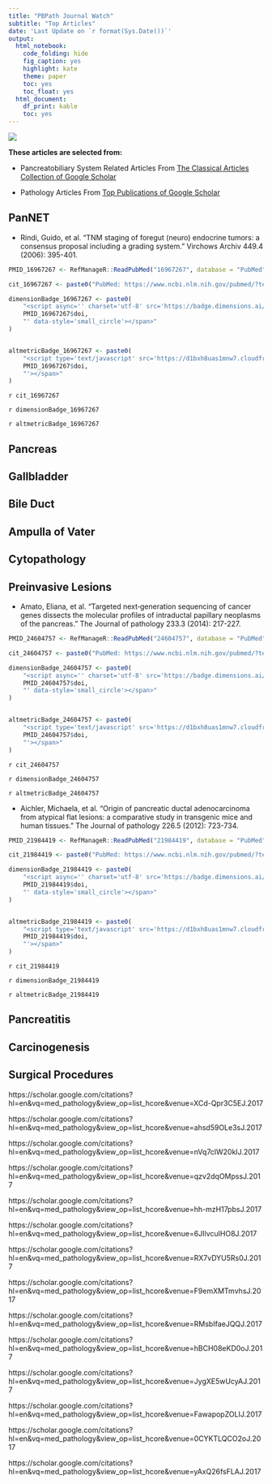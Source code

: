 ```yaml
---
title: "PBPath Journal Watch"
subtitle: "Top Articles"
date: 'Last Update on `r format(Sys.Date())`'
output: 
  html_notebook: 
    code_folding: hide
    fig_caption: yes
    highlight: kate
    theme: paper
    toc: yes
    toc_float: yes
  html_document: 
    df_print: kable
    toc: yes
---
```


[![](http://pbpath.org/wp-content/uploads/2017/05/cropped-PBP_header_logo_vector_lighter-1.jpg)](http://pbpath.org/)


**These articles are selected from:**

- Pancreatobiliary System Related Articles From [The Classical Articles Collection of Google Scholar](https://scholar.google.com/citations?view_op=list_classic_articles&hl=en&by=2006&vq=med_pathology)

- Pathology Articles From [Top Publications of Google Scholar](https://scholar.google.com/citations?view_op=top_venues&hl=en&vq=med_pathology)


## PanNET

- Rindi, Guido, et al. "TNM staging of foregut (neuro) endocrine tumors: a consensus proposal including a grading system." Virchows Archiv 449.4 (2006): 395-401.

```r
PMID_16967267 <- RefManageR::ReadPubMed("16967267", database = "PubMed")

cit_16967267 <- paste0("PubMed: https://www.ncbi.nlm.nih.gov/pubmed/?term=", PMID_16967267$eprint, " ", "doi: https://doi.org/", PMID_16967267$doi)

dimensionBadge_16967267 <- paste0(
    "<script async='' charset='utf-8' src='https://badge.dimensions.ai/badge.js'></script><span class='__dimensions_badge_embed__' data-doi='",
    PMID_16967267$doi,
    "' data-style='small_circle'></span>"
)


altmetricBadge_16967267 <- paste0(
    "<script type='text/javascript' src='https://d1bxh8uas1mnw7.cloudfront.net/assets/embed.js'></script><span class='altmetric-embed' data-badge-popover='right' data-badge-type='donut' data-doi='",
    PMID_16967267$doi,
    "'></span>"
)
```

`r cit_16967267`

`r dimensionBadge_16967267`

`r altmetricBadge_16967267`



## Pancreas

## Gallbladder

## Bile Duct

## Ampulla of Vater

## Cytopathology

## Preinvasive Lesions

- Amato, Eliana, et al. "Targeted next‐generation sequencing of cancer genes dissects the molecular profiles of intraductal papillary neoplasms of the pancreas." The Journal of pathology 233.3 (2014): 217-227.

```r
PMID_24604757 <- RefManageR::ReadPubMed("24604757", database = "PubMed")

cit_24604757 <- paste0("PubMed: https://www.ncbi.nlm.nih.gov/pubmed/?term=", PMID_24604757$eprint, " ", "doi: https://doi.org/", PMID_24604757$doi)

dimensionBadge_24604757 <- paste0(
    "<script async='' charset='utf-8' src='https://badge.dimensions.ai/badge.js'></script><span class='__dimensions_badge_embed__' data-doi='",
    PMID_24604757$doi,
    "' data-style='small_circle'></span>"
)


altmetricBadge_24604757 <- paste0(
    "<script type='text/javascript' src='https://d1bxh8uas1mnw7.cloudfront.net/assets/embed.js'></script><span class='altmetric-embed' data-badge-popover='right' data-badge-type='donut' data-doi='",
    PMID_24604757$doi,
    "'></span>"
)
```


`r cit_24604757`

`r dimensionBadge_24604757`

`r altmetricBadge_24604757`


- Aichler, Michaela, et al. "Origin of pancreatic ductal adenocarcinoma from atypical flat lesions: a comparative study in transgenic mice and human tissues." The Journal of pathology 226.5 (2012): 723-734.


```r
PMID_21984419 <- RefManageR::ReadPubMed("21984419", database = "PubMed")

cit_21984419 <- paste0("PubMed: https://www.ncbi.nlm.nih.gov/pubmed/?term=", PMID_21984419$eprint, " ", "doi: https://doi.org/", PMID_21984419$doi)

dimensionBadge_21984419 <- paste0(
    "<script async='' charset='utf-8' src='https://badge.dimensions.ai/badge.js'></script><span class='__dimensions_badge_embed__' data-doi='",
    PMID_21984419$doi,
    "' data-style='small_circle'></span>"
)


altmetricBadge_21984419 <- paste0(
    "<script type='text/javascript' src='https://d1bxh8uas1mnw7.cloudfront.net/assets/embed.js'></script><span class='altmetric-embed' data-badge-popover='right' data-badge-type='donut' data-doi='",
    PMID_21984419$doi,
    "'></span>"
)
```

`r cit_21984419`

`r dimensionBadge_21984419`

`r altmetricBadge_21984419`



## Pancreatitis

## Carcinogenesis

## Surgical Procedures



<!-- Pancreas Journals -->
<!-- https://www.ncbi.nlm.nih.gov/nlmcatalog/?term=pancreas -->

<!-- Pathology Journals -->

<!-- Member List -->

<!-- DOI Link -->
<!-- PubMed Link -->
<!-- Journal Link -->
<!-- Altmetric API -->
<!-- Dimensions API -->


<!-- USCAP abstracts vs publication -->

<!-- Member list vs worldmap -->




<!-- ```{r load required packages} -->
<!-- # load required packages -->
<!-- library(tidyverse) -->
<!-- library(knitr) -->
<!-- library(rstudioapi) -->
<!-- ``` -->


<!-- ```{r setup, include=FALSE} -->
<!-- knitr::opts_chunk$set(message=FALSE, warning=FALSE, tidy = TRUE) -->
<!-- ``` -->



<!-- ```{r} -->
<!-- myTerm <- rstudioapi::terminalCreate(show = FALSE) -->
<!-- rstudioapi::terminalSend(myTerm, "esearch -db pubmed -query 'pancreas[Title/Abstract]) AND pathology' -datetype EDAT -min 2018/05/01 -max 3000 | \ -->
<!-- efetch -format xml | \ -->
<!-- xtract -pattern PubmedArticle -element MedlineCitation/PMID \ -->
<!-- -block ArticleId -if ArticleId@IdType -equals doi -element ArticleId &> myquery.txt") -->
<!-- Sys.sleep(1) -->
<!-- repeat{ -->
<!--     Sys.sleep(0.1) -->
<!--     if(rstudioapi::terminalBusy(myTerm) == FALSE){ -->
<!--         print("Code Executed") -->
<!--         break -->
<!--     } -->
<!-- } -->
<!-- ``` -->


<!-- ```{r} -->
<!-- readLines("myquery.txt") -->
<!-- ``` -->



<!-- Pathology Journal ISSN List was retrieved from [In Cites Clarivate](https://jcr.incites.thomsonreuters.com/), and Journal Data Filtered as follows: `JCR Year: 2016 Selected Editions: SCIE,SSCI Selected Categories: 'PATHOLOGY' Selected Category Scheme: WoS` -->

<!-- ```{r Get ISSN List from data downloaded from WoS} -->
<!-- # Get ISSN List from data downloaded from WoS -->
<!-- ISSNList <- JournalHomeGrid <- read_csv("data/JournalHomeGrid.csv", -->
<!--                                         skip = 1) %>% -->
<!--     select(ISSN) %>% -->
<!--     filter(!is.na(ISSN)) %>% -->
<!--     t() %>% -->
<!--     paste("OR ", collapse = "") # add OR between ISSN List -->

<!-- ISSNList <- gsub(" OR $","" ,ISSNList) # to remove last OR -->
<!-- ``` -->

<!-- Data is retrieved from PubMed via E-direct. -->

<!-- PubMed collection from National Library of Medicine (https://www.ncbi.nlm.nih.gov/pubmed/), has the most comprehensive information about peer reviewed articles in medicine. -->
<!-- The API (https://dataguide.nlm.nih.gov/) is available for getting and fetching data from the server. -->

<!-- The query for PubMed is generated as "ISSN List AND keywords" like done in [advanced search of PubMed](https://www.ncbi.nlm.nih.gov/pubmed/advanced). -->


<!-- ```{r Generate Search Formula For Pathology Journals AND Countries} -->
<!-- # Generate Search Formula For Pathology Journals AND Countries -->
<!-- searchformulaTR <- paste("'",ISSNList,"'", " AND ", "Turkey[Affiliation]") -->
<!-- searchformulaDE <- paste("'",ISSNList,"'", " AND ", "Germany[Affiliation]") -->
<!-- searchformulaJP <- paste("'",ISSNList,"'", " AND ", "Japan[Affiliation]") -->
<!-- ``` -->



<!-- From the fetched data articles are grouped by country and keywords. -->

<!-- ```{r Articles per countries per year} -->
<!-- # Articles per countries per year -->
<!-- tableTR <- table(YearPubmed(fetchTurkey)) %>% -->
<!--     as_tibble() %>% -->
<!--     rename(Turkey = n, Year = Var1) -->

<!-- tableDE <- table(YearPubmed(fetchGermany)) %>% -->
<!--     as_tibble() %>% -->
<!--     rename(Germany = n, Year = Var1) -->

<!-- tableJP <- table(YearPubmed(fetchJapan)) %>% -->
<!--     as_tibble() %>% -->
<!--     rename(Japan = n, Year = Var1) -->

<!-- # Join Tables -->
<!-- articles_per_year_table <- list( -->
<!--     tableTR, -->
<!--     tableDE, -->
<!--     tableJP -->
<!-- ) %>% -->
<!--     reduce(left_join, by = "Year", .id = "id") -->

<!-- ``` -->


<!-- ```{r Prepare table for output} -->
<!-- # Prepare table for output -->
<!-- articles_per_year <- articles_per_year_table %>% -->
<!--     gather(Country, n, 2:4) -->

<!-- articles_per_year$Country <- factor(articles_per_year$Country, -->
<!--                                     levels =c("Japan", "Germany", "Turkey")) -->
<!-- ``` -->


<!-- **Result:** -->


<!-- ```{r Print the Table of Articles per year per country, echo=FALSE} -->
<!-- # Print the Table of Articles per year, per country -->
<!-- knitr::kable(articles_per_year_table, caption = "Table of Articles per year, per country") -->
<!-- ``` -->

<!-- mapgraph -->



<!-- And the figure below shows this data in a line graph. -->


<!-- --- -->


<!-- ```{r PubMed references} -->
<!-- PMID_25783680 <- RefManageR::ReadPubMed("25783680", database = "PubMed") -->
<!-- cit_25783680 <- paste0(PMID_25783680$title, " ", PMID_25783680$journal, " ", "PMID: https://www.ncbi.nlm.nih.gov/pubmed/?term=", PMID_25783680$eprint, " ", "doi: https://doi.org/", PMID_25783680$doi) -->
<!-- ``` -->




<!-- ```{r dimension badge} -->
<!-- PMID_25783680 <- RefManageR::ReadPubMed("25783680", database = "PubMed") -->
<!-- dimensionBadge <- paste0( -->
<!--     "<script async='' charset='utf-8' src='https://badge.dimensions.ai/badge.js'></script> -->
<!-- <span class='__dimensions_badge_embed__' data-doi='", -->
<!-- PMID_25783680$doi, -->
<!-- "' data-style='small_circle'></span>" -->
<!-- ) -->
<!-- ``` -->



<!-- ```{r} -->
<!-- PMID_25783680 <- RefManageR::ReadPubMed("25783680", database = "PubMed") -->
<!-- altmetricBadge <- paste0( -->
<!--     "<script type='text/javascript' src='https://d1bxh8uas1mnw7.cloudfront.net/assets/embed.js'></script> -->
<!-- <span class='altmetric-embed' data-badge-popover='right' data-badge-type='donut' data-doi='", -->
<!--     PMID_25783680$doi, -->
<!--     "'></span>" -->
<!-- ) -->

<!-- ``` -->






https://scholar.google.com/citations?hl=en&vq=med_pathology&view_op=list_hcore&venue=XCd-Qpr3C5EJ.2017

https://scholar.google.com/citations?hl=en&vq=med_pathology&view_op=list_hcore&venue=ahsd59OLe3sJ.2017

https://scholar.google.com/citations?hl=en&vq=med_pathology&view_op=list_hcore&venue=nVq7clW20kIJ.2017

https://scholar.google.com/citations?hl=en&vq=med_pathology&view_op=list_hcore&venue=qzv2dqOMpssJ.2017

https://scholar.google.com/citations?hl=en&vq=med_pathology&view_op=list_hcore&venue=hh-mzH17pbsJ.2017

https://scholar.google.com/citations?hl=en&vq=med_pathology&view_op=list_hcore&venue=6JIlvcuIHO8J.2017

https://scholar.google.com/citations?hl=en&vq=med_pathology&view_op=list_hcore&venue=RX7vDYU5Rs0J.2017

https://scholar.google.com/citations?hl=en&vq=med_pathology&view_op=list_hcore&venue=F9emXMTmvhsJ.2017

https://scholar.google.com/citations?hl=en&vq=med_pathology&view_op=list_hcore&venue=RMsbIfaeJQQJ.2017

https://scholar.google.com/citations?hl=en&vq=med_pathology&view_op=list_hcore&venue=hBCH08eKD0oJ.2017

https://scholar.google.com/citations?hl=en&vq=med_pathology&view_op=list_hcore&venue=JygXE5wUcyAJ.2017

https://scholar.google.com/citations?hl=en&vq=med_pathology&view_op=list_hcore&venue=FawapopZOLIJ.2017

https://scholar.google.com/citations?hl=en&vq=med_pathology&view_op=list_hcore&venue=0CYKTLQCO2oJ.2017

https://scholar.google.com/citations?hl=en&vq=med_pathology&view_op=list_hcore&venue=yAxQ26fsFLAJ.2017





